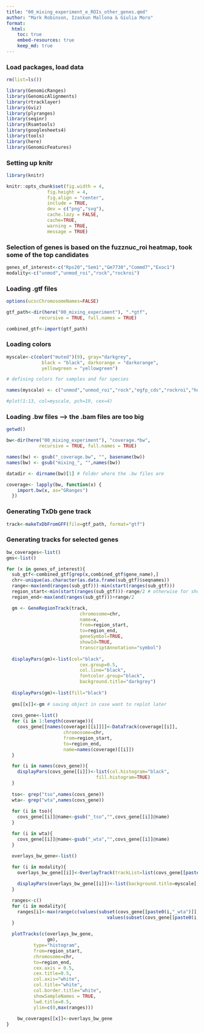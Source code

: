 ```yaml
---
title: "00_mixing_experiment_e_ROIs_other_genes.qmd"
author: "Mark Robinson, Izaskun Mallona & Giulia Moro"
format: 
  html:
    toc: true
    embed-resources: true
    keep_md: true
---
```


### Load packages, load data 

```r

rm(list=ls())

library(GenomicRanges)
library(GenomicAlignments)
library(rtracklayer)
library(Gviz)
library(plyranges)
library(seqinr)
library(Rsamtools)
library(googlesheets4)
library(tools)
library(here)
library(GenomicFeatures)

```

### Setting up knitr 

```r

library(knitr)

knitr::opts_chunk$set(fig.width = 4,
               fig.height = 4,
               fig.align = "center",
               include = TRUE,
               dev = c("png","svg"),
               cache.lazy = FALSE,
               cache=TRUE,
               warning = TRUE,
               message = TRUE)

```


### Selection of genes is based on the fuzznuc_roi heatmap, took some of the top candidates

```r

genes_of_interest<-c("Rps20","Sem1","Gm7730","Commd7","Exoc1")
modality<-c("unmod","unmod_roi","rock","rockroi")

```

### Loading .gtf files 

```r

options(ucscChromosomeNames=FALSE)

gtf_path<-dir(here("00_mixing_experiment"), ".*gtf", 
            recursive = TRUE, full.names = TRUE)

combined_gtf<-import(gtf_path)

```

### Loading colors

```r

myscale<-c(color("muted")(9), gray="darkgrey", 
             black = "black", darkorange = "darkorange",
             yellowgreen = "yellowgreen")

# defining colors for samples and for species

names(myscale) <- c("unmod","unmod_roi","rock","egfp_cds","rockroi","human","unknown","mouse","tdtomato_cds","no_detection","doublets","low","high")

#plot(1:13, col=myscale, pch=19, cex=4)

```


### Loading .bw files --> the .bam files are too big 

```r

getwd()

bw<-dir(here("00_mixing_experiment"), "coverage.*bw", 
            recursive = TRUE, full.names = TRUE)

names(bw) <- gsub("_coverage.bw", "", basename(bw))
names(bw) <- gsub("mixing_", "",names(bw))

datadir <- dirname(bw)[1] # folder where the .bw files are 

coverage<- lapply(bw, function(x) {
    import.bw(x, as="GRanges")
  })

```

### Generating TxDb gene track

```r

track<-makeTxDbFromGFF(file=gtf_path, format="gtf")

```

### Generating tracks for selected genes

```r

bw_coverages<-list()
gms<-list()

for (x in genes_of_interest){
  sub_gtf<-combined_gtf[grep(x,combined_gtf$gene_name),]
  chr<-unique(as.character(as.data.frame(sub_gtf)$seqnames))
  range<-max(end(ranges(sub_gtf)))-min(start(ranges(sub_gtf)))
  region_start<-min(start(ranges(sub_gtf)))-range/2 # otherwise for short genes will be too long and opposite for long genes
  region_end<-max(end(ranges(sub_gtf)))+range/2

  gm <- GeneRegionTrack(track,
                           chromosome=chr,
                           name=x,
                           from=region_start,
                           to=region_end,
                           geneSymbol=TRUE,
                           showId=TRUE,
                           transcriptAnnotation="symbol")
  
  displayPars(gm)<-list(col="black",
                           cex.group=0.5,
                           col.line="black",
                           fontcolor.group="black",
                           background.title="darkgrey")
  
  displayPars(gm)<-list(fill="black")
  
  gms[[x]]<-gm # saving object in case want to replot later
  
  covs_gene<-list()
  for (i in 1:length(coverage)){
    covs_gene[[names(coverage)[[i]]]]<-DataTrack(coverage[[i]],
                     chromosome=chr,
                     from=region_start,
                     to=region_end,
                     name=names(coverage)[[i]])
  }

  for (i in names(covs_gene)){
    displayPars(covs_gene[[i]])<-list(col.histogram="black",
                                 fill.histogram=TRUE)
  }
  
  tso<- grep("tso",names(covs_gene))
  wta<- grep("wta",names(covs_gene))
  
  for (i in tso){
    covs_gene[[i]]@name<-gsub("_tso","",covs_gene[[i]]@name)
  }

  for (i in wta){
    covs_gene[[i]]@name<-gsub("_wta","",covs_gene[[i]]@name)
  }

  overlays_bw_gene<-list()
  
  for (i in modality){
    overlays_bw_gene[[i]]<-OverlayTrack(trackList=list(covs_gene[[paste0(i,"_wta")]],covs_gene[[paste0(i,"_tso")]]))

    displayPars(overlays_bw_gene[[i]])<-list(background.title=myscale[[i]])
  }

  ranges<-c()
  for (i in modality){
    ranges[i]<-max(range(c(values(subset(covs_gene[[paste0(i,"_wta")]], from=region_start, to=region_end,chromosome=chr)),
                                     values(subset(covs_gene[[paste0(i,"_tso")]], from=region_start, to=region_end,chromosome=chr)))))
  }

  plotTracks(c(overlays_bw_gene,
               gm),
          type="histogram",
          from=region_start,
          chromosome=chr,
          to=region_end,
          cex.axis = 0.5,
          cex.title=0.5,
          col.axis="white",
          col.title="white",
          col.border.title="white",
          showSampleNames = TRUE,
          lwd.title=0.5,
          ylim=c(0,max(ranges)))
  
    bw_coverages[[x]]<-overlays_bw_gene
}

```


